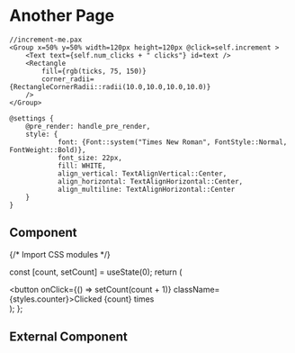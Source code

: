# Another Page

```pax
//increment-me.pax
<Group x=50% y=50% width=120px height=120px @click=self.increment >
    <Text text={self.num_clicks + " clicks"} id=text />
    <Rectangle
        fill={rgb(ticks, 75, 150)}
        corner_radii={RectangleCornerRadii::radii(10.0,10.0,10.0,10.0)}
    />
</Group>

@settings {
    @pre_render: handle_pre_render,
    style: {
            font: {Font::system("Times New Roman", FontStyle::Normal, FontWeight::Bold)},
            font_size: 22px,
            fill: WHITE,
            align_vertical: TextAlignVertical::Center,
            align_horizontal: TextAlignHorizontal::Center,
            align_multiline: TextAlignHorizontal::Center
    }
}
```

## Component


{/* Import CSS modules */}

  const [count, setCount] = useState(0);
  return (
    <div>
      <button onClick={() => setCount(count + 1)} className={styles.counter}>Clicked {count} times</button>
    </div>
  );
};

<Counter/>

## External Component


<Counters />
